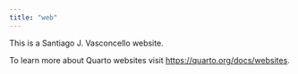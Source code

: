 ```yaml
---
title: "web"
---
```


This is a Santiago J. Vasconcello website.

To learn more about Quarto websites visit <https://quarto.org/docs/websites>.
